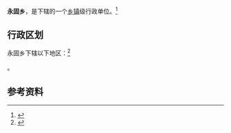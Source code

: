 {{中国乡级行政区|14/10/23/201/000}}

'''永固乡'''，是{{PRC admin/fullname|14/10/23/201/000|3}}下辖的一个[[乡镇|乡镇]]级行政单位。<ref>{{PRC admin/ref sgc|{{PRC admin/parent|14/10/23/201/000}}}}</ref>

== 行政区划 ==

永固乡下辖以下地区：<ref>{{PRC admin/ref sgc|14/10/23/201/000}}</ref>

{{PRC admin/children|14/10/23/201/000}}。

== 参考资料 ==

{{reflist}}

{{行政区划小作品}}
{{PRC admin/navcat|14/10/23/201/000}}